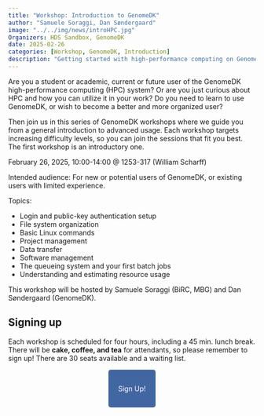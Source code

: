 ```yaml
---
title: "Workshop: Introduction to GenomeDK"
author: "Samuele Soraggi, Dan Søndergaard"
image: "../../img/news/introHPC.jpg"
Organizers: HDS Sandbox, GenomeDK
date: 2025-02-26
categories: [Workshop, GenomeDK, Introduction]
description: "Getting started with high-performance computing on GenomeDK"
---
```


Are you a student or academic, current or future user of the GenomeDK high-performance computing (HPC) system? Or are you just curious about HPC and how you can utilize it in your work? Do you need to learn to use GenomeDK, or wish to become a better and more organized user?

Then join us in this series of GenomeDK workshops where we guide you from a general introduction to advanced usage. Each workshop targets increasing difficulty levels, so you can join the sessions that fit you best. The first workshop is an introductory one.



:::{.callout-note title="Details"}
February 26, 2025, 10:00-14:00 @ 1253-317 (William Scharff)

Intended audience: For new or potential users of GenomeDK, or existing users with limited experience.

Topics:

- Login and public-key authentication setup
- File system organization
- Basic Linux commands
- Project management
- Data transfer
- Software management
- The queueing system and your first batch jobs
- Understanding and estimating resource usage
:::


This workshop will be hosted by Samuele Soraggi (BiRC, MBG) and Dan Søndergaard (GenomeDK). 


## Signing up

Each workshop is scheduled for four hours, including a 45 min. lunch break.
There will be **cake, coffee, and tea** for attendants, so please remember to sign up! There are 30 seats available and a waiting list.

&nbsp;

 <p align="center">
  <a href="https://forms.gle/PSwA57LdZp32nZC99" style="background-color: #4266A1; color: #FFFFFF; padding: 30px 20px; text-decoration: none; border-radius: 5px;">
    Sign Up!
  </a>
</p>
